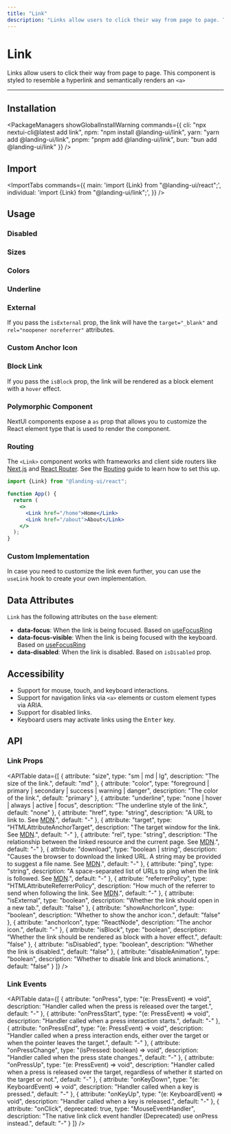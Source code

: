 ```yaml
---
title: "Link"
description: "Links allow users to click their way from page to page. This component is styled to resemble a hyperlink and semantically renders an <a>"
---
```



# Link

Links allow users to click their way from page to page. This component is styled to resemble a hyperlink and semantically renders an `<a>`

<ComponentLinks component="link" reactAriaHook="useLink" />

---

<CarbonAd/>

## Installation

<PackageManagers
  showGlobalInstallWarning
  commands={{
    cli: "npx nextui-cli@latest add link",
    npm: "npm install @landing-ui/link",
    yarn: "yarn add @landing-ui/link",
    pnpm: "pnpm add @landing-ui/link",
    bun: "bun add @landing-ui/link"
  }}
/>

## Import

<ImportTabs
  commands={{
    main: 'import {Link} from "@landing-ui/react";',
    individual: 'import {Link} from "@landing-ui/link";',
  }}
/>

## Usage

<CodeDemo title="Usage" files={linkContent.usage} />

### Disabled

<CodeDemo title="Disabled" files={linkContent.disabled} />

### Sizes

<CodeDemo title="Sizes" files={linkContent.sizes} />

### Colors

<CodeDemo title="Colors" files={linkContent.colors} />

### Underline

<CodeDemo title="Underline" files={linkContent.underline} />

### External

If you pass the `isExternal` prop, the link will have the `target="_blank"` and `rel="noopener noreferrer"` attributes.

<CodeDemo title="External" files={linkContent.external} />

### Custom Anchor Icon

<CodeDemo title="Custom Anchor Icon" files={linkContent.customAnchorIcon} />

### Block Link

If you pass the `isBlock` prop, the link will be rendered as a block element with a `hover` effect.

<CodeDemo title="Block Link" files={linkContent.block} />

### Polymorphic Component

NextUI components expose a `as` prop that allows you to customize the React element type that is used to render the component.

<CodeDemo title="Polymorphic Component" files={linkContent.polymorphic} />

### Routing

The `<Link>` component works with frameworks and client side routers like [Next.js](https://nextjs.org/) and 
[React Router](https://reactrouter.com/en/main). See the [Routing](/docs/guide/routing) guide to learn how to set this up.


```jsx
import {Link} from "@landing-ui/react";

function App() {
  return (
    <>
      <Link href="/home">Home</Link>
      <Link href="/about">About</Link>
    </>
  );
}
```

### Custom Implementation

In case you need to customize the link even further, you can use the `useLink` hook to create your own implementation.

<CodeDemo showPreview={false} showOpenInCodeSandbox={false} title="Custom implementation" files={linkContent.customImpl} />

<Spacer y={4} />

## Data Attributes

`Link` has the following attributes on the `base` element:

- **data-focus**:
  When the link is being focused. Based on [useFocusRing](https://react-spectrum.adobe.com/react-aria/useFocusRing.html)
- **data-focus-visible**:
  When the link is being focused with the keyboard. Based on [useFocusRing](https://react-spectrum.adobe.com/react-aria/useFocusRing.html)
- **data-disabled**:
  When the link is disabled. Based on `isDisabled` prop.

<Spacer y={4} />

## Accessibility

- Support for mouse, touch, and keyboard interactions.
- Support for navigation links via `<a>` elements or custom element types via ARIA.
- Support for disabled links.
- Keyboard users may activate links using the <Kbd>Enter</Kbd> key.

<Spacer y={4} />

## API

### Link Props

<APITable
  data={[
    {
      attribute: "size",
      type: "sm | md | lg",
      description: "The size of the link.",
      default: "md"
    },
    {
      attribute: "color",
      type: "foreground | primary | secondary | success | warning | danger",
      description: "The color of the link.",
      default: "primary"
    },
    {
      attribute: "underline",
      type: "none | hover | always | active | focus",
      description: "The underline style of the link.",
      default: "none"
    },
    {
      attribute: "href",
      type: "string",
      description: "A URL to link to. See [MDN](https://developer.mozilla.org/en-US/docs/Web/HTML/Element/a#href).",
      default: "-"
    },
    {
      attribute: "target",
      type: "HTMLAttributeAnchorTarget",
      description: "The target window for the link. See [MDN](https://developer.mozilla.org/en-US/docs/Web/HTML/Element/a#target).",
      default: "-"
    },
    {
      attribute: "rel",
      type: "string",
      description: "The relationship between the linked resource and the current page. See [MDN](https://developer.mozilla.org/en-US/docs/Web/HTML/Attributes/rel).",
      default: "-"
    },
    {
      attribute: "download",
      type: "boolean | string",
      description: "Causes the browser to download the linked URL. A string may be provided to suggest a file name. See [MDN](https://developer.mozilla.org/en-US/docs/Web/HTML/Element/a#download).",
      default: "-"
    },
    {
      attribute: "ping",
      type: "string",
      description: "A space-separated list of URLs to ping when the link is followed. See [MDN](https://developer.mozilla.org/en-US/docs/Web/HTML/Element/a#ping).",
      default: "-"
    },
    {
      attribute: "referrerPolicy",
      type: "HTMLAttributeReferrerPolicy",
      description: "How much of the referrer to send when following the link. See [MDN](https://developer.mozilla.org/en-US/docs/Web/HTML/Element/a#referrerpolicy).",
      default: "-"
    },
    {
      attribute: "isExternal",
      type: "boolean",
      description: "Whether the link should open in a new tab.",
      default: "false"
    },
    {
      attribute: "showAnchorIcon",
      type: "boolean",
      description: "Whether to show the anchor icon.",
      default: "false"
    },
    {
      attribute: "anchorIcon",
      type: "ReactNode",
      description: "The anchor icon.",
      default: "-"
    },
    {
      attribute: "isBlock",
      type: "boolean",
      description: "Whether the link should be rendered as block with a hover effect.",
      default: "false"
    },
    {
      attribute: "isDisabled",
      type: "boolean",
      description: "Whether the link is disabled.",
      default: "false"
    },
    {
      attribute: "disableAnimation",
      type: "boolean",
      description: "Whether to disable link and block animations.",
      default: "false"
    }
  ]}
/>

### Link Events

<APITable
  data={[
    {
      attribute: "onPress",
      type: "(e: PressEvent) => void",
      description: "Handler called when the press is released over the target.",
      default: "-"
    },
    {
      attribute: "onPressStart",
      type: "(e: PressEvent) => void",
      description: "Handler called when a press interaction starts.",
      default: "-"
    },
    {
      attribute: "onPressEnd",
      type: "(e: PressEvent) => void",
      description: "Handler called when a press interaction ends, either over the target or when the pointer leaves the target.",
      default: "-"
    },
    {
      attribute: "onPressChange",
      type: "(isPressed: boolean) => void",
      description: "Handler called when the press state changes.",
      default: "-"
    },
    {
      attribute: "onPressUp",
      type: "(e: PressEvent) => void",
      description: "Handler called when a press is released over the target, regardless of whether it started on the target or not.",
      default: "-"
    },
    {
      attribute: "onKeyDown",
      type: "(e: KeyboardEvent) => void",
      description: "Handler called when a key is pressed.",
      default: "-"
    },
    {
      attribute: "onKeyUp",
      type: "(e: KeyboardEvent) => void",
      description: "Handler called when a key is released.",
      default: "-"
    },
    {
      attribute: "onClick",
      deprecated: true,
      type: "MouseEventHandler",
      description: "The native link click event handler (Deprecated) use onPress instead.",
      default: "-"
    }
  ]}
/>

